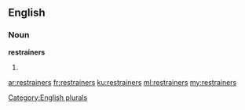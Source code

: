 ==English==

===Noun===
'''restrainers'''

# {{plural of|[[restrainer]]}}

[[Category:English plurals]]

[[ar:restrainers]]
[[fr:restrainers]]
[[ku:restrainers]]
[[ml:restrainers]]
[[my:restrainers]]